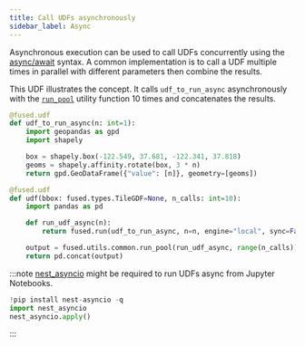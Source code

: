 ```yaml
---
title: Call UDFs asynchronously
sidebar_label: Async
---
```




Asynchronous execution can be used to call UDFs concurrently using the [async/await](https://docs.python.org/3/library/asyncio.html) syntax. A common implementation is to call a UDF multiple times in parallel with different parameters then combine the results.

This UDF illustrates the concept. It calls `udf_to_run_async` asynchronously with the [`run_pool`](https://github.com/fusedio/udfs/blob/9bfb5d0/public/common/utils.py#L522) utility function 10 times and concatenates the results.

```python
@fused.udf
def udf_to_run_async(n: int=1):
    import geopandas as gpd
    import shapely

    box = shapely.box(-122.549, 37.681, -122.341, 37.818)
    geoms = shapely.affinity.rotate(box, 3 * n)
    return gpd.GeoDataFrame({"value": [n]}, geometry=[geoms])

@fused.udf
def udf(bbox: fused.types.TileGDF=None, n_calls: int=10):
    import pandas as pd

    def run_udf_async(n):
        return fused.run(udf_to_run_async, n=n, engine="local", sync=False)

    output = fused.utils.common.run_pool(run_udf_async, range(n_calls))
    return pd.concat(output)
```




:::note
[nest_asyncio](https://pypi.org/project/nest-asyncio/) might be required to run UDFs async from Jupyter Notebooks.
```python
!pip install nest-asyncio -q
import nest_asyncio
nest_asyncio.apply()
```
:::
